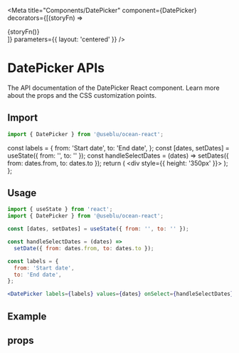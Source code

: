 
<Meta
  title="Components/DatePicker"
  component={DatePicker}
  decorators={[(storyFn) => <div>{storyFn()}</div>]}
  parameters={{ layout: 'centered' }}
/>

# DatePicker APIs

The API documentation of the DatePicker React component. Learn more about the props and the CSS customization points.

## Import

```javascript
import { DatePicker } from '@useblu/ocean-react';
```

  const labels = {
    from: 'Start date',
    to: 'End date',
  };
  const [dates, setDates] = useState({ from: '', to: '' });
  const handleSelectDates = (dates) =>
    setDates({ from: dates.from, to: dates.to });
  return (
    <div style={{ height: '350px' }}>
      <DatePicker
        labels={labels}
        values={dates}
        onSelect={handleSelectDates}
        editable
      />
    </div>
  );
};

## Usage

```jsx
import { useState } from 'react';
import { DatePicker } from '@useblu/ocean-react';

const [dates, setDates] = useState({ from: '', to: '' });

const handleSelectDates = (dates) =>
  setDate({ from: dates.from, to: dates.to });

const labels = {
  from: 'Start date',
  to: 'End date',
};

<DatePicker labels={labels} values={dates} onSelect={handleSelectDates} />;
```

## Example

<Canvas withSource="open" withToolbar>
  <Story name="usage">
    <DinamicDatePicker />
  </Story>
</Canvas>

## props

<ArgsTable story="usage" of="." />

<!-- ## CSS

| Global class            | Description                                                   |
| ----------------------- | ------------------------------------------------------------- |
| .ods-tag                | Styles applied to the root element.                           |
| .ods-tag--default       | Styles applied to the root element with a default type.       |
| .ods-tag--primary       | Styles applied to the root element with a primary type.       |
| .ods-tag--complementary | Styles applied to the root element with a complementary type. |
| .ods-tag--negative      | Styles applied to the root element with a negative type.      |
| .ods-tag--warning       | Styles applied to the root element with a warning type.       |
| .ods-tag--positive      | Styles applied to the root element with a positive type.      |
| .ods-tag\_\_icon        | Styles applied to the icon element.                           |
| .ods-tag\_\_content     | Styles applied to the content element.                        |

If that's not sufficient, you can check the [implementation of the component](https://github.com/ocean-ds/ocean-web/blob/master/packages/ocean-react/src/Badge/Badge.tsx) for more detail. -->

<!-- ## Playground

<Canvas>
  <Story
    name="playground"
    args={{
      children: 'Lorem ipsum',
    }}
  >
    {(props) => <DatePicker {...props} />}
  </Story>
</Canvas> -->
